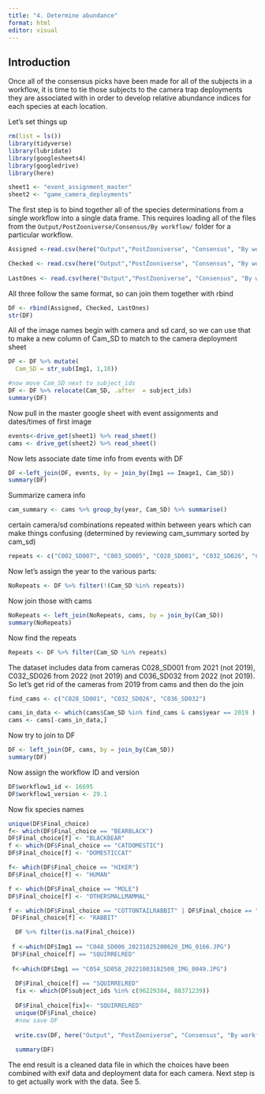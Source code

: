 ```yaml
---
title: "4. Determine abundance"
format: html
editor: visual
---
```


## Introduction

Once all of the consensus picks have been made for all of the subjects in a workflow, it is time to tie those subjects to the camera trap deployments they are associated with in order to develop relative abundance indices for each species at each location.

Let's set things up

```r
rm(list = ls())
library(tidyverse)
library(lubridate)
library(googlesheets4)
library(googledrive)
library(here)

sheet1 <- "event_assignment_master"
sheet2 <- "game_camera_deployments"
```

The first step is to bind together all of the species determinations from a single workflow into a single data frame. This requires loading all of the files from the `Output/PostZooniverse/Consensus/By workflow/` folder for a particular workflow.

```r
Assigned <-read.csv(here("Output","PostZooniverse", "Consensus", "By workflow", "wfn16695_wfv29.1", "NoCoW_class-15-Feb-2024-wfn16695_wfv29.1_assigned.csv"))

Checked <- read.csv(here("Output","PostZooniverse", "Consensus", "By workflow", "wfn16695_wfv29.1", "NoCoW_class-15-Feb-2024-wfn16695_wfv29.1_checked.csv"))
                    
LastOnes <- read.csv(here("Output","PostZooniverse", "Consensus", "By workflow", "wfn16695_wfv29.1", "NoCoW_class-15-Feb-2024-wfn16695_wfv29.1_lastones.csv"))
```

All three follow the same format, so can join them together with rbind

```r
DF <- rbind(Assigned, Checked, LastOnes)
str(DF)
```

All of the image names begin with camera and sd card, so we can use that to make a new column of Cam_SD to match to the camera deployment sheet

```r
DF <- DF %>% mutate(
  Cam_SD = str_sub(Img1, 1,10))

#now move Cam_SD next to subject_ids
DF <- DF %>% relocate(Cam_SD, .after  = subject_ids)
summary(DF)
```
Now pull in the master google sheet with event assignments and dates/times of first image 

```r
events<-drive_get(sheet1) %>% read_sheet()
cams <- drive_get(sheet2) %>% read_sheet()

```

Now lets associate date time info from events with DF
```r
DF <-left_join(DF, events, by = join_by(Img1 == Image1, Cam_SD))
summary(DF)
```



Summarize camera info

```r
cam_summary <- cams %>% group_by(year, Cam_SD) %>% summarise()
```
certain camera/sd combinations repeated within between years which can make things confusing (determined by reviewing cam_summary sorted by cam_sd)

```r
repeats <- c("C002_SD007", "C003_SD005", "C028_SD001", "C032_SD026", "C035_SD016", "C036_SD032")
```
Now let's assign the year to the various parts:

```r
NoRepeats <- DF %>% filter(!(Cam_SD %in% repeats))
```
Now join those with cams

```r
NoRepeats <- left_join(NoRepeats, cams, by = join_by(Cam_SD))
summary(NoRepeats)
```
Now find the repeats

```r
Repeats <- DF %>% filter(Cam_SD %in% repeats)
```

The dataset includes data from cameras C028_SD001 from 2021 (not 2019), C032_SD026 from 2022 (not 2019) and C036_SD032 from 2022 (not 2019).  So let's get rid of the cameras from 2019 from cams and then do the join

```r
find_cams <- c("C028_SD001", "C032_SD026", "C036_SD032")

cams_in_data <- which(cams$Cam_SD %in% find_cams & cams$year == 2019 )
cams <- cams[-cams_in_data,]
```
Now try to join to DF

```r
DF <- left_join(DF, cams, by = join_by(Cam_SD))
summary(DF)
```








Now assign the workflow ID and version

```r
DF$workflow1_id <- 16695
DF$workflow1_version <- 29.1
```

Now fix species names

```r
unique(DF$Final_choice)
f<- which(DF$Final_choice == "BEARBLACK")
DF$Final_choice[f] <- "BLACKBEAR"
f <- which(DF$Final_choice == "CATDOMESTIC")
DF$Final_choice[f] <- "DOMESTICCAT"

f<- which(DF$Final_choice == "HIKER")
DF$Final_choice[f] <- "HUMAN"

f <- which(DF$Final_choice == "MOLE")
DF$Final_choice[f] <- "OTHERSMALLMAMMAL"

f <- which(DF$Final_choice == "COTTONTAILRABBIT" | DF$Final_choice == "SNOWSHOEHARE")
 DF$Final_choice[f] <- "RABBIT"

  DF %>% filter(is.na(Final_choice))
  
 f <-which(DF$Img1 == "C048_SD006_20231025200620_IMG_0166.JPG")
 DF$Final_choice[f] == "SQUIRRELRED"
 
 f<-which(DF$Img1 == "C054_SD058_20221003182508_IMG_0049.JPG")
 
  DF$Final_choice[f] == "SQUIRRELRED"
  fix <- which(DF$subject_ids %in% c(96229384, 88371239))
  
  DF$Final_choice[fix]<- "SQUIRRELRED"
  unique(DF$Final_choice)
  #now save DF
  
  write.csv(DF, here("Output", "PostZooniverse", "Consensus", "By workflow", "wfn16695_wfv29.1", "NoCoW_class-15-Feb-2024_wfn16695_wfv29.1_combined.csv"), row.names = F)
  
  summary(DF)
```

The end result is a cleaned data file in which the choices have been combined with exif data and deployment data for each camera. Next step is to get actually work with the data. See 5.

